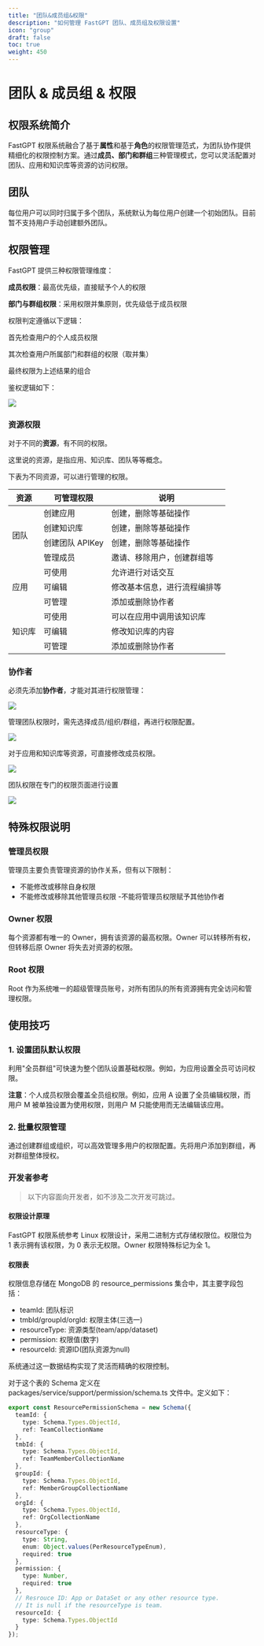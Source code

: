 ```yaml
---
title: "团队&成员组&权限"
description: "如何管理 FastGPT 团队、成员组及权限设置"
icon: "group"
draft: false
toc: true
weight: 450
---
```


# 团队 & 成员组 & 权限

## 权限系统简介

FastGPT
权限系统融合了基于**属性**和基于**角色**的权限管理范式，为团队协作提供精细化的权限控制方案。通过**成员、部门和群组**三种管理模式，您可以灵活配置对团队、应用和知识库等资源的访问权限。

## 团队

每位用户可以同时归属于多个团队，系统默认为每位用户创建一个初始团队。目前暂不支持用户手动创建额外团队。

## 权限管理

FastGPT 提供三种权限管理维度：

**成员权限**：最高优先级，直接赋予个人的权限

**部门与群组权限**：采用权限并集原则，优先级低于成员权限

权限判定遵循以下逻辑：

首先检查用户的个人成员权限

其次检查用户所属部门和群组的权限（取并集）

最终权限为上述结果的组合

鉴权逻辑如下：

![](/imgs/guide/team_permissions/team_roles_permissions/image1.jpeg)

### 资源权限

对于不同的**资源**，有不同的权限。

这里说的资源，是指应用、知识库、团队等等概念。

下表为不同资源，可以进行管理的权限。

  <table>
    <thead>
      <tr>
        <th>资源</th>
        <th>可管理权限</th>
        <th>说明</th>
      </tr>
    </thead>
    <tbody>
      <tr>
        <td rowSpan="4">团队</td>
        <td>创建应用</td>
        <td>创建，删除等基础操作</td>
      </tr>
      <tr>
        <td>创建知识库</td>
        <td>创建，删除等基础操作</td>
      </tr>
      <tr>
        <td>创建团队 APIKey</td>
        <td>创建，删除等基础操作</td>
      </tr>
      <tr>
        <td>管理成员</td>
        <td>邀请、移除用户，创建群组等</td>
      </tr>
      <tr>
        <td rowSpan="3">应用</td>
        <td>可使用</td>
        <td>允许进行对话交互</td>
      </tr>
      <tr>
        <td>可编辑</td>
        <td>修改基本信息，进行流程编排等</td>
      </tr>
      <tr>
        <td>可管理</td>
        <td>添加或删除协作者</td>
      </tr>
      <tr>
        <td rowSpan="3">知识库</td>
        <td>可使用</td>
        <td>可以在应用中调用该知识库</td>
      </tr>
      <tr>
        <td>可编辑</td>
        <td>修改知识库的内容</td>
      </tr>
      <tr>
        <td>可管理</td>
        <td>添加或删除协作者</td>
      </tr>
    </tbody>
  </table>

### 协作者

必须先添加**协作者**，才能对其进行权限管理：

![](/imgs/guide/team_permissions/team_roles_permissions/image2.png)

管理团队权限时，需先选择成员/组织/群组，再进行权限配置。

![](/imgs/guide/team_permissions/team_roles_permissions/image3.png)

对于应用和知识库等资源，可直接修改成员权限。

![](/imgs/guide/team_permissions/team_roles_permissions/image4.png)

团队权限在专门的权限页面进行设置

![](/imgs/guide/team_permissions/team_roles_permissions/image5.png)

## 特殊权限说明

### 管理员权限

管理员主要负责管理资源的协作关系，但有以下限制：

- 不能修改或移除自身权限
- 不能修改或移除其他管理员权限
-不能将管理员权限赋予其他协作者

### Owner 权限

每个资源都有唯一的 Owner，拥有该资源的最高权限。Owner
可以转移所有权，但转移后原 Owner 将失去对资源的权限。

### Root 权限

Root
作为系统唯一的超级管理员账号，对所有团队的所有资源拥有完全访问和管理权限。

## 使用技巧

### 1. 设置团队默认权限

利用\"全员群组\"可快速为整个团队设置基础权限。例如，为应用设置全员可访问权限。

**注意**：个人成员权限会覆盖全员组权限。例如，应用 A
设置了全员编辑权限，而用户 M 被单独设置为使用权限，则用户 M
只能使用而无法编辑该应用。

### 2. 批量权限管理

通过创建群组或组织，可以高效管理多用户的权限配置。先将用户添加到群组，再对群组整体授权。

### 开发者参考
> 以下内容面向开发者，如不涉及二次开发可跳过。

#### 权限设计原理

FastGPT 权限系统参考 Linux 权限设计，采用二进制方式存储权限位。权限位为
1 表示拥有该权限，为 0 表示无权限。Owner 权限特殊标记为全 1。

#### 权限表

权限信息存储在 MongoDB 的 resource_permissions 集合中，其主要字段包括：

- teamId: 团队标识
- tmbId/groupId/orgId: 权限主体(三选一)
- resourceType: 资源类型(team/app/dataset)
- permission: 权限值(数字)
- resourceId: 资源ID(团队资源为null)

系统通过这一数据结构实现了灵活而精确的权限控制。

对于这个表的 Schema 定义在 packages/service/support/permission/schema.ts
文件中。定义如下：
```typescript
export const ResourcePermissionSchema = new Schema({
  teamId: {
    type: Schema.Types.ObjectId,
    ref: TeamCollectionName
  },
  tmbId: {
    type: Schema.Types.ObjectId,
    ref: TeamMemberCollectionName
  },
  groupId: {
    type: Schema.Types.ObjectId,
    ref: MemberGroupCollectionName
  },
  orgId: {
    type: Schema.Types.ObjectId,
    ref: OrgCollectionName
  },
  resourceType: {
    type: String,
    enum: Object.values(PerResourceTypeEnum),
    required: true
  },
  permission: {
    type: Number,
    required: true
  },
  // Resrouce ID: App or DataSet or any other resource type.
  // It is null if the resourceType is team.
  resourceId: {
    type: Schema.Types.ObjectId
  }
});
```
